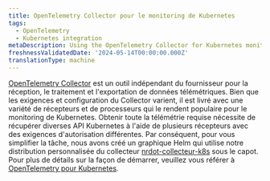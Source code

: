 ```yaml
---
title: OpenTelemetry Collector pour le monitoring de Kubernetes
tags:
  - OpenTelemetry
  - Kubernetes integration
metaDescription: Using the OpenTelemetry Collector for Kubernetes monitoring
freshnessValidatedDate: '2024-05-14T00:00:00.000Z'
translationType: machine
---
```


[OpenTelemetry Collector](https://opentelemetry.io/docs/collector/) est un outil indépendant du fournisseur pour la réception, le traitement et l&apos;exportation de données télémétriques. Bien que les exigences et configuration du Collector varient, il est livré avec une variété de récepteurs et de processeurs qui le rendent populaire pour le monitoring de Kubernetes. Obtenir toute la télémétrie requise nécessite de récupérer diverses API Kubernetes à l&apos;aide de plusieurs récepteurs avec des exigences d&apos;autorisation différentes. Par conséquent, pour vous simplifier la tâche, nous avons créé un graphique Helm qui utilise notre distribution personnalisée du collecteur [nrdot-collecteur-k8s](https://github.com/newrelic/nrdot-collector-releases/tree/main/distributions/nrdot-collector-k8s) sous le capot. Pour plus de détails sur la façon de démarrer, veuillez vous référer à [OpenTelemetry pour Kubernetes](/docs/kubernetes-pixie/kubernetes-integration/installation/k8s-otel/).